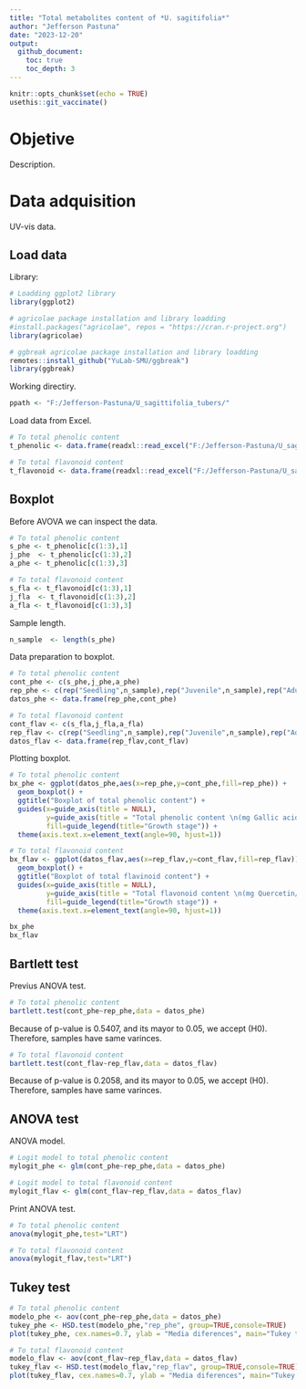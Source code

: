 ```yaml
---
title: "Total metabolites content of *U. sagitifolia*"
author: "Jefferson Pastuna"
date: "2023-12-20"
output:
  github_document:
    toc: true
    toc_depth: 3
---
```


```r

knitr::opts_chunk$set(echo = TRUE)
usethis::git_vaccinate()

```

# Objetive

Description.

# Data adquisition

UV-vis data.

## Load data

Library:

```r

# Loadding ggplot2 library
library(ggplot2)

# agricolae package installation and library loadding
#install.packages("agricolae", repos = "https://cran.r-project.org")
library(agricolae)

# ggbreak agricolae package installation and library loadding
remotes::install_github("YuLab-SMU/ggbreak")
library(ggbreak)

```

Working directiry.

```r

ppath <- "F:/Jefferson-Pastuna/U_sagittifolia_tubers/"

```

Load data from Excel.

```r

# To total phenolic content
t_phenolic <- data.frame(readxl::read_excel("F:/Jefferson-Pastuna/U_sagittifolia_tubers/Data/Total_Metabolite_Content.xlsx", 1))

# To total flavonoid content
t_flavonoid <- data.frame(readxl::read_excel("F:/Jefferson-Pastuna/U_sagittifolia_tubers/Data/Total_Metabolite_Content.xlsx", 2))

```

## Boxplot

Before AVOVA we can inspect the data.

```r

# To total phenolic content
s_phe <- t_phenolic[c(1:3),1]
j_phe  <- t_phenolic[c(1:3),2]
a_phe <- t_phenolic[c(1:3),3]

# To total flavonoid content
s_fla <- t_flavonoid[c(1:3),1]
j_fla  <- t_flavonoid[c(1:3),2]
a_fla <- t_flavonoid[c(1:3),3]

```

Sample length.

```r

n_sample  <- length(s_phe)

```

Data preparation to boxplot.

```r

# To total phenolic content
cont_phe <- c(s_phe,j_phe,a_phe)
rep_phe <- c(rep("Seedling",n_sample),rep("Juvenile",n_sample),rep("Adult",n_sample))
datos_phe <- data.frame(rep_phe,cont_phe)

# To total flavonoid content
cont_flav <- c(s_fla,j_fla,a_fla)
rep_flav <- c(rep("Seedling",n_sample),rep("Juvenile",n_sample),rep("Adult",n_sample))
datos_flav <- data.frame(rep_flav,cont_flav)

```

Plotting boxplot.

```r

# To total phenolic content
bx_phe <- ggplot(datos_phe,aes(x=rep_phe,y=cont_phe,fill=rep_phe)) +
  geom_boxplot() +
  ggtitle("Boxplot of total phenolic content") +
  guides(x=guide_axis(title = NULL),
         y=guide_axis(title = "Total phenolic content \n(mg Gallic acid/g Extract)"),
         fill=guide_legend(title="Growth stage")) +
  theme(axis.text.x=element_text(angle=90, hjust=1))

# To total flavonoid content
bx_flav <- ggplot(datos_flav,aes(x=rep_flav,y=cont_flav,fill=rep_flav)) +
  geom_boxplot() +
  ggtitle("Boxplot of total flavinoid content") +
  guides(x=guide_axis(title = NULL),
         y=guide_axis(title = "Total flavonoid content \n(mg Quercetin/g Extract)"),
         fill=guide_legend(title="Growth stage")) +
  theme(axis.text.x=element_text(angle=90, hjust=1))

bx_phe
bx_flav

```

## Bartlett test

Previus ANOVA test.

```r

# To total phenolic content
bartlett.test(cont_phe~rep_phe,data = datos_phe)

```

Because of p-value is 0.5407, and its mayor to 0.05, we accept (H0). Therefore, samples have same varinces.

```r

# To total flavonoid content
bartlett.test(cont_flav~rep_flav,data = datos_flav)

```

Because of p-value is 0.2058, and its mayor to 0.05, we accept (H0). Therefore, samples have same varinces.

## ANOVA test

ANOVA model.

```r

# Logit model to total phenolic content
mylogit_phe <- glm(cont_phe~rep_phe,data = datos_phe)

# Logit model to total flavonoid content
mylogit_flav <- glm(cont_flav~rep_flav,data = datos_flav)

```

Print ANOVA test.

```r

# To total phenolic content
anova(mylogit_phe,test="LRT")

# To total flavonoid content
anova(mylogit_flav,test="LRT")

```

## Tukey test

```r

# To total phenolic content
modelo_phe <- aov(cont_phe~rep_phe,data = datos_phe)
tukey_phe <- HSD.test(modelo_phe,"rep_phe", group=TRUE,console=TRUE)
plot(tukey_phe, cex.names=0.7, ylab = "Media diferences", main="Tukey to total phenolic content", font.main=3)

# To total flavonoid content
modelo_flav <- aov(cont_flav~rep_flav,data = datos_flav)
tukey_flav <- HSD.test(modelo_flav,"rep_flav", group=TRUE,console=TRUE)
plot(tukey_flav, cex.names=0.7, ylab = "Media diferences", main="Tukey to total flavonoid content", font.main=3)

```

